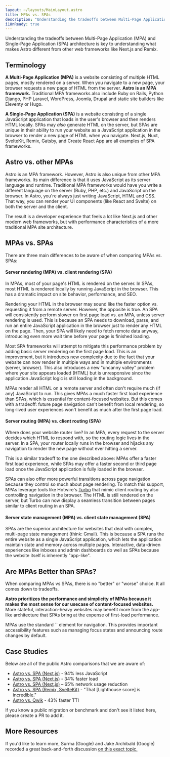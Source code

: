 ```yaml
---
layout: ~/layouts/MainLayout.astro
title: MPAs vs. SPAs
description: "Understanding the tradeoffs between Multi-Page Application (MPA) and Single-Page Application (SPA) architecture is key to understanding what makes Astro different from other web frameworks."
i18nReady: true
---
```



Understanding the tradeoffs between Multi-Page Application (MPA) and Single-Page Application (SPA) architecture is key to understanding what makes Astro different from other web frameworks like Next.js and Remix.

## Terminology

**A Multi-Page Application (MPA)** is a website consisting of multiple HTML pages, mostly rendered on a server. When you navigate to a new page, your browser requests a new page of HTML from the server. **Astro is an MPA framework.** Traditional MPA frameworks also include Ruby on Rails, Python Django, PHP Laravel, WordPress, Joomla, Drupal and static site builders like Eleventy or Hugo.

**A Single-Page Application (SPA)** is a website consisting of a single JavaScript application that loads in the user's browser and then renders HTML locally. SPAs may *also* generate HTML on the server, but SPAs are unique in their ability to run your website as a JavaScript application in the browser to render a new page of HTML when you navigate. Next.js, Nuxt, SvelteKit, Remix, Gatsby, and Create React App are all examples of SPA frameworks.

## Astro vs. other MPAs

Astro is an MPA framework. However, Astro is also unique from other MPA frameworks. Its main difference is that it uses JavaScript as its server language and runtime. Traditional MPA frameworks would have you write a different language on the server (Ruby, PHP, etc.) and JavaScript on the browser. In Astro, you're always just writing JavaScript, HTML and CSS. That way, you can render your UI components (like React and Svelte) on both the server and the client.

The result is a developer experience that feels a lot like Next.js and other modern web frameworks, but with performance characteristics of a more traditional MPA site architecture.

## MPAs vs. SPAs

There are three main differences to be aware of when comparing MPAs vs. SPAs:

#### Server rendering (MPA) vs. client rendering (SPA)

In MPAs, most of your page's HTML is rendered on the server. In SPAs, most HTML is rendered locally by running JavaScript in the browser. This has a dramatic impact on site behavior, performance, and SEO.

Rendering your HTML in the browser may sound like the faster option vs. requesting it from a remote server. However, the opposite is true. An SPA will consistently perform slower on first page load vs. an MPA, unless server rendering is used. This is because an SPA needs to download, parse, and run an entire JavaScript application in the browser just to render any HTML on the page. Then, your SPA will likely need to fetch remote data anyway, introducing even more wait time before your page is finished loading.

Most SPA frameworks will attempt to mitigate this performance problem by adding basic server rendering on the first page load. This is an improvement, but it introduces new complexity due to the fact that your website can now render in multiple ways and in multiple environments (server, browser). This also introduces a new "uncanny valley" problem where your site appears loaded (HTML) but is unresponsive since the application JavaScript logic is still loading in the background.

MPAs render all HTML on a remote server and often don't require much (if any) JavaScript to run. This gives MPAs a much faster first load experience than SPAs, which is essential for content-focused websites. But this comes with a tradeoff: future page navigation can't benefit from local rendering, so long-lived user experiences won't benefit as much after the first page load.


#### Server routing (MPA) vs. client routing (SPA)

Where does your website router live? In an MPA, every request to the server decides which HTML to respond with, so the routing logic lives in the server. In a SPA, your router locally runs in the browser and hijacks any navigation to render the new page without ever hitting a server.

This is a similar tradeoff to the one described above: MPAs offer a faster first load experience, while SPAs may offer a faster second or third page load once the JavaScript application is fully loaded in the browser. 

SPAs can also offer more powerful transitions across page navigation because they control so much about page rendering. To match this support, MPAs leverage tools like Hotwire's [Turbo](https://turbo.hotwired.dev/) that mimic client routing by also controlling navigation in the browser. The HTML is still rendered on the server, but Turbo can now display a seamless transition between pages similar to client routing in an SPA.

#### Server state management (MPA) vs. client state management (SPA)

SPAs are the superior architecture for websites that deal with complex, multi-page state management (think: Gmail). This is because a SPA runs the entire website as a single JavaScript application, which lets the application maintain state and memory across multiple pages. Interactive, data-driven experiences like inboxes and admin dashboards do well as SPAs because the website itself is inherently "app-like".


## Are MPAs Better than SPAs?

When comparing MPAs vs SPAs, there is no "better" or "worse" choice. It all comes down to tradeoffs.

**Astro prioritizes the performance and simplicity of MPAs because it makes the most sense for our usecase of content-focused websites.** More stateful, interaction-heavy websites may benefit more from the app-like architecture that SPAs bring at the expense of first-load performance.

<Aside title="Accessibility">
MPAs use the standard `<a>` element for navigation. This provides important accessibility features such as managing focus states and announcing route changes by default.
</Aside>

## Case Studies

Below are all of the public Astro comparisons that we are aware of:

- [Astro vs. SPA (Next.js)](https://twitter.com/t3dotgg/status/1437195415439360003) - 94% less JavaScript
- [Astro vs. SPA (Next.js)](https://twitter.com/jlengstorf/status/1442707241627385860?lang=en) - 34% faster load
- [Astro vs. SPA (Next.js)](https://vanntile.com/blog/next-to-astro) – 65% network usage reduction
- [Astro vs. SPA (Remix, SvelteKit)](https://www.youtube.com/watch?v=2ZEMb_H-LYE&t=8163s) - "That [Lighthouse score] is incredible."
- [Astro vs. Qwik](https://www.youtube.com/watch?v=2ZEMb_H-LYE&t=8504s) - 43% faster TTI


If you know a public migration or benchmark and don't see it listed here, please create a PR to add it.
## More Resources 

If you'd like to learn more, Surma (Google) and Jake Archibald (Google) recorded a great back-and-forth discussion [on this exact topic.](https://www.youtube.com/watch?v=ivLhf3hq7eM)


